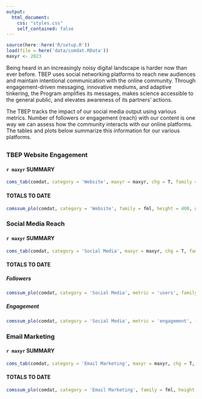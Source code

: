 ```yaml
---
output:
  html_document:
    css: "styles.css"
    self_contained: false
---
```


```r
source(here::here('R/setup.R'))
load(file = here('data/comdat.RData'))
maxyr <- 2023
```

Being heard in an increasingly noisy digital landscape is harder now than ever before. TBEP uses social networking platforms to reach new audiences and maintain intentional communication with the online community. Through engagement-driven messaging, innovative mediums, and adaptive tinkering, the Program amplifies its messages, makes science accessible to the general public, and elevates awareness of its partners' actions.

The TBEP tracks the impact of our social media output using various metrics. Number of followers or engagement (reach) with our content is one way we can assess how the community interacts with our online platforms. The tables and plots below summarize this information for our various platforms. 

## {.tabset .tabset-pills}

### TBEP Website Engagement 

#### `r maxyr` SUMMARY 

```r
coms_tab(comdat, category = 'Website', maxyr = maxyr, chg = T, family = fml, showtab = F)
```

#### TOTALS TO DATE 

```r
comssum_plo(comdat, category = 'Website', family = fml, height = 400, width = NULL, fntsz = 16)
```

### Social Media Reach

#### `r maxyr` SUMMARY

```r
coms_tab(comdat, category = 'Social Media', maxyr = maxyr, chg = T, family = fml)
```

#### TOTALS TO DATE {.tabset .tabset-pills}

##### Followers

```r
comssum_plo(comdat, category = 'Social Media', metric = 'users', family = fml, height = 600, width = NULL, fntsz = 16)
```

##### Engagement

```r
comssum_plo(comdat, category = 'Social Media', metric = 'engagement', family = fml, height = 600, width = NULL, fntsz = 16)
```

### Email Marketing

#### `r maxyr` SUMMARY

```r
coms_tab(comdat, category = 'Email Marketing', maxyr = maxyr, chg = T, family = fml, showtab = F)
```

#### TOTALS TO DATE 

```r
comssum_plo(comdat, category = 'Email Marketing', family = fml, height = 250, width = NULL, fntsz = 16)
```

<script type="text/javascript" src="js/iframeResizer.contentWindow.min.js"></script>